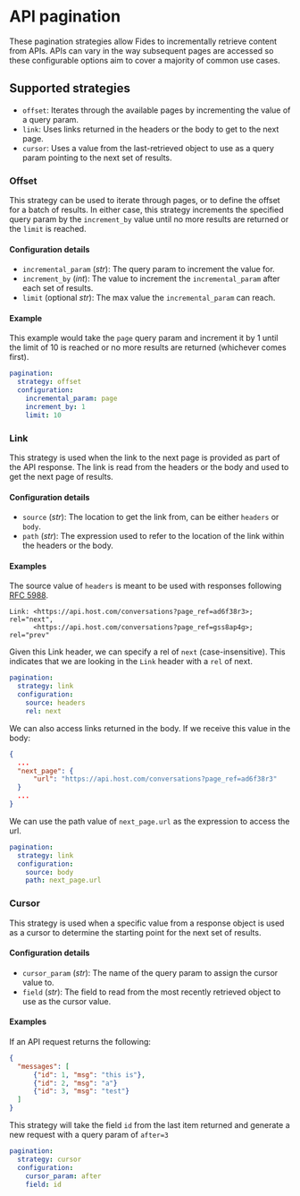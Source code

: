 # API pagination

These pagination strategies allow Fides to incrementally retrieve content from APIs. APIs can vary in the way subsequent pages are accessed so these configurable options aim to cover a majority of common use cases.

## Supported strategies
- `offset`: Iterates through the available pages by incrementing the value of a query param.
- `link`: Uses links returned in the headers or the body to get to the next page.
- `cursor`: Uses a value from the last-retrieved object to use as a query param pointing to the next set of results.

### Offset
This strategy can be used to iterate through pages, or to define the offset for a batch of results. In either case, this strategy increments the specified query param by the `increment_by` value until no more results are returned or the `limit` is reached.

#### Configuration details
- `incremental_param` (_str_): The query param to increment the value for.
- `increment_by` (_int_): The value to increment the `incremental_param` after each set of results.
- `limit` (optional _str_): The max value the `incremental_param` can reach.

#### Example
This example would take the `page` query param and increment it by 1 until the limit of 10 is reached or no more results are returned (whichever comes first).
```yaml
pagination:
  strategy: offset
  configuration:
    incremental_param: page
    increment_by: 1
    limit: 10
```

### Link
This strategy is used when the link to the next page is provided as part of the API response. The link is read from the headers or the body and used to get the next page of results.

#### Configuration details
- `source` (_str_): The location to get the link from, can be either `headers` or `body`.
- `path` (_str_): The expression used to refer to the location of the link within the headers or the body.

#### Examples
The source value of `headers` is meant to be used with responses following [RFC 5988](https://datatracker.ietf.org/doc/html/rfc5988#page-6).
```
Link: <https://api.host.com/conversations?page_ref=ad6f38r3>; rel="next",
      <https://api.host.com/conversations?page_ref=gss8ap4g>; rel="prev"
```
Given this Link header, we can specify a rel of `next` (case-insensitive). This indicates that we are looking in the `Link` header with a `rel` of next.
```yaml
pagination:
  strategy: link
  configuration:
    source: headers
    rel: next
```

We can also access links returned in the body. If we receive this value in the body:
```json
{
  ...
  "next_page": {
      "url": "https://api.host.com/conversations?page_ref=ad6f38r3"
  }
  ...
}
```
We can use the path value of `next_page.url` as the expression to access the url.
```yaml
pagination:
  strategy: link
  configuration:
    source: body
    path: next_page.url
```

### Cursor
This strategy is used when a specific value from a response object is used as a cursor to determine the starting point for the next set of results.

#### Configuration details
- `cursor_param` (_str_): The name of the query param to assign the cursor value to.
- `field` (_str_): The field to read from the most recently retrieved object to use as the cursor value.

#### Examples
If an API request returns the following:
```json
{
  "messages": [
      {"id": 1, "msg": "this is"},
      {"id": 2, "msg": "a"}
      {"id": 3, "msg": "test"}
  ]
}
```
This strategy will take the field `id` from the last item returned and generate a new request with a query param of `after=3`
```yaml
pagination:
  strategy: cursor
  configuration:
    cursor_param: after
    field: id
```
